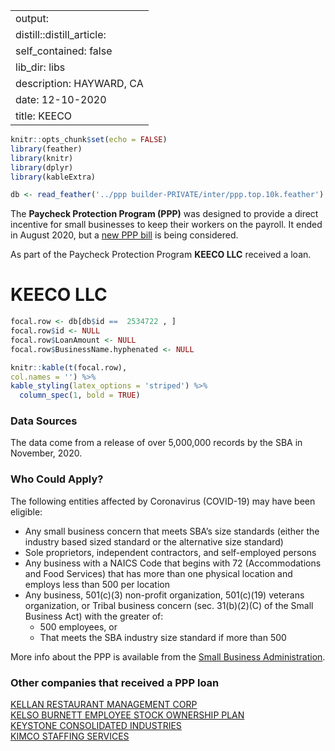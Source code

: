 
---
output:
  distill::distill_article:
    self_contained: false
    lib_dir: libs
description: HAYWARD, CA 
date: 12-10-2020
title: KEECO 
---




```r
knitr::opts_chunk$set(echo = FALSE)
library(feather)
library(knitr)
library(dplyr)
library(kableExtra)

db <- read_feather('../ppp builder-PRIVATE/inter/ppp.top.10k.feather')

```



The **Paycheck Protection Program (PPP)** was designed to provide a direct incentive for small businesses to keep their workers on the payroll. It ended in August 2020, but a [new PPP bill](https://thehill.com/policy/finance/529092-bipartisan-support-for-new-ppp-loans-gains-momentum-in-congress) is being considered.

As part of the Paycheck Protection Program **KEECO LLC** received a loan.


# KEECO LLC 

```r
focal.row <- db[db$id ==  2534722 , ]
focal.row$id <- NULL
focal.row$LoanAmount <- NULL
focal.row$BusinessName.hyphenated <- NULL

knitr::kable(t(focal.row), 
col.names = '') %>%
kable_styling(latex_options = 'striped') %>%
  column_spec(1, bold = TRUE)


```

### Data Sources

The data come from a release of over 5,000,000 records by the SBA in November, 2020.


### Who Could Apply?

The following entities affected by Coronavirus (COVID-19) may have been eligible:

+ Any small business concern that meets SBA’s size standards (either the industry based sized standard or the alternative size standard)
+ Sole proprietors, independent contractors, and self-employed persons
+ Any business with a NAICS Code that begins with 72 (Accommodations and Food Services) that has more than one physical location and employs less than 500 per location
+ Any business, 501(c)(3) non-profit organization, 501(c)(19) veterans organization, or Tribal business concern (sec. 31(b)(2)(C) of the Small Business Act) with the greater of:
  + 500 employees, or 
  + That meets the SBA industry size standard if more than 500


More info about the PPP is available from the [Small Business Administration](https://www.sba.gov/funding-programs/loans/coronavirus-relief-options/paycheck-protection-program).

 
### Other companies that received a PPP loan 
   
 [KELLAN RESTAURANT MANAGEMENT CORP](/Paycheck-Protection-Program/2540719-KELLAN-RESTAURANT-MANAGEMENT-CORP) <br> [KELSO BURNETT EMPLOYEE STOCK OWNERSHIP PLAN](/Paycheck-Protection-Program/2547242-KELSO-BURNETT-EMPLOYEE-STOCK-OWNERSHIP-PLAN) <br> [KEYSTONE CONSOLIDATED INDUSTRIES](/Paycheck-Protection-Program/2573649-KEYSTONE-CONSOLIDATED-INDUSTRIES) <br> [KIMCO STAFFING SERVICES](/Paycheck-Protection-Program/2590965-KIMCO-STAFFING-SERVICES) <br>